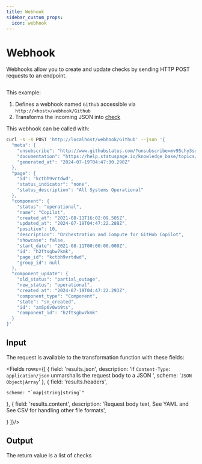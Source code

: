 ```yaml
---
title: Webhook
sidebar_custom_props:
  icon: webhook
---
```



# <Icon name="webhook" /> Webhook

<!-- Source: modules/canary-checker/api/v1/checks.go:1543#WebhookCheck -->

Webhooks allow you to create and update checks by sending HTTP POST requests to an endpoint.

```yaml title="github-webhook.yaml" file=<rootDir>/modules/canary-checker/fixtures/external/github-webhook.yaml
```

This example:
1. Defines a webhook named `Github` accessible via `http://<host>/webhook/Github`
2. Transforms the incoming JSON into [check](#output)

This webhook can be called with:

```bash
curl -s -X POST 'http://localhost/webhook/Github' --json '{
  "meta": {
    "unsubscribe": "http://www.githubstatus.com/?unsubscribe=mv95chy3sdq7",
    "documentation": "https://help.statuspage.io/knowledge_base/topics/webhook-notifications",
    "generated_at": "2024-07-19T04:47:30.290Z"
  },
  "page": {
    "id": "kctbh9vrtdwd",
    "status_indicator": "none",
    "status_description": "All Systems Operational"
  },
  "component": {
    "status": "operational",
    "name": "Copilot",
    "created_at": "2021-08-11T16:02:09.505Z",
    "updated_at": "2024-07-19T04:47:22.288Z",
    "position": 10,
    "description": "Orchestration and Compute for GitHub Copilot",
    "showcase": false,
    "start_date": "2021-08-11T00:00:00.000Z",
    "id": "h2ftsgbw7kmk",
    "page_id": "kctbh9vrtdwd",
    "group_id": null
  },
  "component_update": {
    "old_status": "partial_outage",
    "new_status": "operational",
    "created_at": "2024-07-19T04:47:22.293Z",
    "component_type": "Component",
    "state": "sn_created",
    "id": "zm5p6v0wb9ts",
    "component_id": "h2ftsgbw7kmk"
  }
}'
```


## Input

The request is available to the transformation function with these fields:

<Fields rows={[
  {
    field: 'results.json',
        description: 'If `Content-Type: application/json` unmarshalls the request body to a JSON ',
    scheme: '`JSON Object|Array`'
  },
    {
    field: 'results.headers',

    scheme: "`map[string]string`"
  },  {
    field: 'results.content',
    description: 'Request body text, See <CommonLink to="cel" anchor="yaml">YAML</CommonLink> and See <CommonLink to="cel" anchor="csv">CSV</CommonLink> for handling other file formats',

  }
]}/>

## Output

The return value is a list of checks

<TransformFields/>
